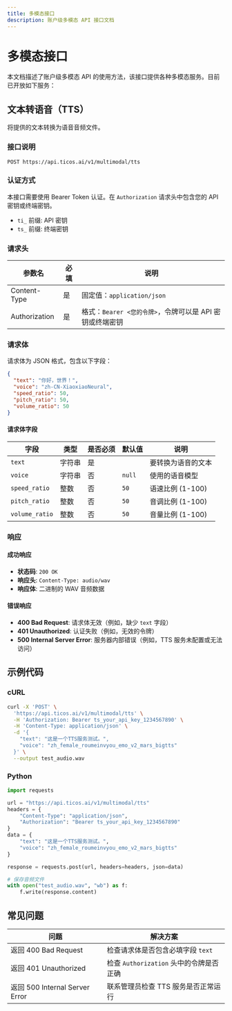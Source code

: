 ```yaml
---
title: 多模态接口
description: 账户级多模态 API 接口文档
---
```


# 多模态接口

本文档描述了账户级多模态 API 的使用方法，该接口提供各种多模态服务。目前已开放如下服务：

## 文本转语音（TTS）

将提供的文本转换为语音音频文件。

### 接口说明

```
POST https://api.ticos.ai/v1/multimodal/tts
```

### 认证方式

本接口需要使用 Bearer Token 认证。在 `Authorization` 请求头中包含您的 API 密钥或终端密钥。
- `ti_` 前缀: API 密钥
- `ts_` 前缀: 终端密钥

### 请求头

| 参数名 | 必填 | 说明 |
| ----- | ---- | ---- |
| Content-Type | 是 | 固定值：`application/json` |
| Authorization | 是 | 格式：`Bearer <您的令牌>`，令牌可以是 API 密钥或终端密钥 |

### 请求体

请求体为 JSON 格式，包含以下字段：

```json
{
  "text": "你好，世界！",
  "voice": "zh-CN-XiaoxiaoNeural",
  "speed_ratio": 50,
  "pitch_ratio": 50,
  "volume_ratio": 50
}
```

#### 请求体字段

| 字段 | 类型 | 是否必须 | 默认值 | 说明 |
|---|---|---|---|---|
| `text` | 字符串 | 是 | | 要转换为语音的文本 |
| `voice` | 字符串 | 否 | `null` | 使用的语音模型 |
| `speed_ratio` | 整数 | 否 | `50` | 语速比例 (1-100) |
| `pitch_ratio` | 整数 | 否 | `50` | 音调比例 (1-100) |
| `volume_ratio` | 整数 | 否 | `50` | 音量比例 (1-100) |

### 响应

#### 成功响应

- **状态码**: `200 OK`
- **响应头**: `Content-Type: audio/wav`
- **响应体**: 二进制的 WAV 音频数据

#### 错误响应

- **400 Bad Request**: 请求体无效（例如，缺少 `text` 字段）
- **401 Unauthorized**: 认证失败（例如，无效的令牌）
- **500 Internal Server Error**: 服务器内部错误（例如，TTS 服务未配置或无法访问）

## 示例代码

### cURL

```bash
curl -X 'POST' \
  'https://api.ticos.ai/v1/multimodal/tts' \
  -H 'Authorization: Bearer ts_your_api_key_1234567890' \
  -H 'Content-Type: application/json' \
  -d '{
    "text": "这是一个TTS服务测试。",
    "voice": "zh_female_roumeinvyou_emo_v2_mars_bigtts"
  }' \
  --output test_audio.wav
```

### Python

```python
import requests

url = "https://api.ticos.ai/v1/multimodal/tts"
headers = {
    "Content-Type": "application/json",
    "Authorization": "Bearer ts_your_api_key_1234567890"
}
data = {
    "text": "这是一个TTS服务测试。",
    "voice": "zh_female_roumeinvyou_emo_v2_mars_bigtts"
}

response = requests.post(url, headers=headers, json=data)

# 保存音频文件
with open("test_audio.wav", "wb") as f:
    f.write(response.content)
```

## 常见问题

| 问题 | 解决方案 |
| ---- | -------- |
| 返回 400 Bad Request | 检查请求体是否包含必填字段 `text` |
| 返回 401 Unauthorized | 检查 `Authorization` 头中的令牌是否正确 |
| 返回 500 Internal Server Error | 联系管理员检查 TTS 服务是否正常运行 |

